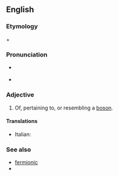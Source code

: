==English==

===Etymology===
{{en-term|boson}} + {{en-term|-ic}}

===Pronunciation===
* {{a|US}} {{IPA|boʊˈsɑnɪk}}
*{{rhymes|ɒnɪk}}

===Adjective===
{{en-adj}}

#{{quantum physics}} Of, pertaining to, or resembling a [[boson]].

====Translations====
{{top}}
* Italian: {{t-|it|bosonico}}
{{mid}}

{{bottom}}

===See also===
* [[fermionic]]
* {{projectlink|wikipedia|Boson}}